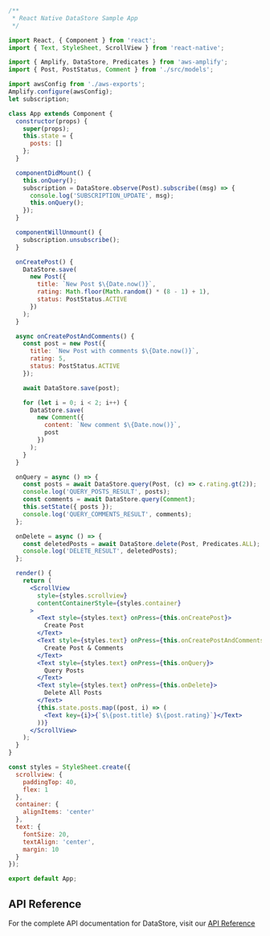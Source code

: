 ```jsx
/**
 * React Native DataStore Sample App
 */

import React, { Component } from 'react';
import { Text, StyleSheet, ScrollView } from 'react-native';

import { Amplify, DataStore, Predicates } from 'aws-amplify';
import { Post, PostStatus, Comment } from './src/models';

import awsConfig from './aws-exports';
Amplify.configure(awsConfig);
let subscription;

class App extends Component {
  constructor(props) {
    super(props);
    this.state = {
      posts: []
    };
  }

  componentDidMount() {
    this.onQuery();
    subscription = DataStore.observe(Post).subscribe((msg) => {
      console.log('SUBSCRIPTION_UPDATE', msg);
      this.onQuery();
    });
  }

  componentWillUnmount() {
    subscription.unsubscribe();
  }

  onCreatePost() {
    DataStore.save(
      new Post({
        title: `New Post $\{Date.now()}`,
        rating: Math.floor(Math.random() * (8 - 1) + 1),
        status: PostStatus.ACTIVE
      })
    );
  }

  async onCreatePostAndComments() {
    const post = new Post({
      title: `New Post with comments $\{Date.now()}`,
      rating: 5,
      status: PostStatus.ACTIVE
    });

    await DataStore.save(post);

    for (let i = 0; i < 2; i++) {
      DataStore.save(
        new Comment({
          content: `New comment $\{Date.now()}`,
          post
        })
      );
    }
  }

  onQuery = async () => {
    const posts = await DataStore.query(Post, (c) => c.rating.gt(2));
    console.log('QUERY_POSTS_RESULT', posts);
    const comments = await DataStore.query(Comment);
    this.setState({ posts });
    console.log('QUERY_COMMENTS_RESULT', comments);
  };

  onDelete = async () => {
    const deletedPosts = await DataStore.delete(Post, Predicates.ALL);
    console.log('DELETE_RESULT', deletedPosts);
  };

  render() {
    return (
      <ScrollView
        style={styles.scrollview}
        contentContainerStyle={styles.container}
      >
        <Text style={styles.text} onPress={this.onCreatePost}>
          Create Post
        </Text>
        <Text style={styles.text} onPress={this.onCreatePostAndComments}>
          Create Post & Comments
        </Text>
        <Text style={styles.text} onPress={this.onQuery}>
          Query Posts
        </Text>
        <Text style={styles.text} onPress={this.onDelete}>
          Delete All Posts
        </Text>
        {this.state.posts.map((post, i) => (
          <Text key={i}>{`$\{post.title} $\{post.rating}`}</Text>
        ))}
      </ScrollView>
    );
  }
}

const styles = StyleSheet.create({
  scrollview: {
    paddingTop: 40,
    flex: 1
  },
  container: {
    alignItems: 'center'
  },
  text: {
    fontSize: 20,
    textAlign: 'center',
    margin: 10
  }
});

export default App;
```

## API Reference

For the complete API documentation for DataStore, visit our [API Reference](https://aws-amplify.github.io/amplify-js/api/classes/datastore.html)
